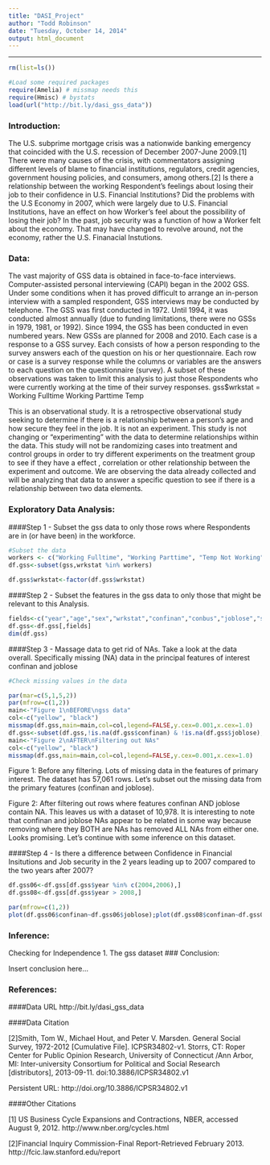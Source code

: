 ```yaml
---
title: "DASI_Project"
author: "Todd Robinson"
date: "Tuesday, October 14, 2014"
output: html_document
---
```

---

<!-- For more info on RMarkdown see http://rmarkdown.rstudio.com/ -->

<!-- Enter the code required to load your data in the space below. The data will be loaded but the line of code won't show up in your write up (echo=FALSE) in order to save space-->
```r
rm(list=ls())

#Load some required packages
require(Amelia) # missmap needs this
require(Hmisc) # bystats
load(url("http://bit.ly/dasi_gss_data"))

```

<!-- In the remainder of the document, add R code chunks as needed -->

### Introduction:

The U.S. subprime mortgage crisis was a nationwide banking emergency that coincided with the U.S. recession of December 2007-June 2009.[1]
There were many causes of the crisis, with commentators assigning different levels of blame to financial institutions, regulators, credit agencies, government housing policies, and consumers, among others.[2] 
Is there a relationship between the working Respondent's feelings about losing their job to their confidence in U.S. Financial Institutions?
Did the problems with the U.S Economy in 2007, which were largely due to U.S. Financial Institutions, have an effect on how Worker's feel about the possibility of losing their job?
In the past, job security was a function of how a Worker felt about the economy. That may have changed to revolve around, not the economy, rather the U.S. Finanacial Instutions.

### Data:

The vast majority of GSS data is obtained in face-to-face interviews. Computer-assisted personal interviewing (CAPI) began in the 2002 GSS. Under some conditions when it has proved difficult to arrange an in-person interview with a sampled respondent, GSS interviews may be conducted by telephone. The GSS was first conducted in 1972. Until 1994, it was conducted almost annually (due to funding limitations, there were no GSSs in 1979, 1981, or 1992). Since 1994, the GSS has been conducted in even numbered years. New GSSs are planned for 2008 and 2010.
Each case is a response to a GSS survey. Each consists of how a person responding to the survey answers each of the question on his or her questionnaire. Each row or case is a survey response while the columns or variables are the answers to each question on the questionnaire (survey). A subset of these observations was taken to limit this analysis to just those Respondents who were currently working at the time of their survey responses. 
gss$wrkstat = 
Working Fulltime
Working Parttime
Temp

This is an observational study. It is a retrospective observational study seeking to determine if there is a relationship between a person's age and how secure they feel in the job. It is not an experiment. This study is not changing or "experimenting" with the data to determine relationships within the data. This study will not be randomizing cases into treatment and control groups in order to try different experiments on the treatment group to see if they have a effect , correlation or other relationship between the experiment and outcome. We are observing the data already collected and will be analyzing that data to answer a specific question to see if there is a relationship between two data elements.

### Exploratory Data Analysis:
####Step 1 - Subset the gss data to only those rows where Respondents are in (or have been) in the workforce.
```r
#Subset the data
workers <- c("Working Fulltime", "Working Parttime", "Temp Not Working", "Unempl, Laid Off")
df.gss<-subset(gss,wrkstat %in% workers)

df.gss$wrkstat<-factor(df.gss$wrkstat)
```
####Step 2 - Subset the features in the gss data to only those that might be relevant to this Analysis.
```r
fields<-c("year","age","sex","wrkstat","confinan","conbus","joblose","satfin","finrela") #jobsec too sparse. Looks like parsol wasn't asked until after 1993
df.gss<-df.gss[,fields]
dim(df.gss)
```

####Step 3 - Massage data to get rid of NAs.
Take a look at the data overall. Specifically missing (NA) data in the principal features of interest confinan and joblose

```r
#Check missing values in the data

par(mar=c(5,1,5,2))
par(mfrow=c(1,2))
main<-"Figure 1\nBEFORE\ngss data"
col<-c("yellow", "black")
missmap(df.gss,main=main,col=col,legend=FALSE,y.cex=0.001,x.cex=1.0)
df.gss<-subset(df.gss,!is.na(df.gss$confinan) & !is.na(df.gss$joblose),select=fields)
main<-"Figure 2\nAFTER\nFiltering out NAs"
col<-c("yellow", "black")
missmap(df.gss,main=main,col=col,legend=FALSE,y.cex=0.001,x.cex=1.0)

```

Figure 1:
Before any filtering. Lots of missing data in the features of primary interest.
The dataset has 57,061 rows. Let's subset out the missing data from the primary features (confinan and joblose).

Figure 2: 
After filtering out rows where features confinan AND joblose contain NA. This leaves us with a dataset of 10,978.
It is interesting to note that confinan and joblose NAs appear to be related in some way because removing where they BOTH are NAs
has removed ALL NAs from either one. Looks promising. Let's continue with some inference on this dataset.

####Step 4 - Is there a difference between Confidence in Financial Insitutions and Job security in the 2 years leading up to 2007 compared to the two years after 2007?

```r
df.gss06<-df.gss[df.gss$year %in% c(2004,2006),]
df.gss08<-df.gss[df.gss$year > 2008,]

par(mfrow=c(1,2))
plot(df.gss06$confinan~df.gss06$joblose);plot(df.gss08$confinan~df.gss08$joblose)


```

### Inference:

Checking for Independence
1. The gss dataset 
### Conclusion:

Insert conclusion here...

### References:
####Data URL
http://bit.ly/dasi_gss_data 

####Data Citation


[2]Smith, Tom W., Michael Hout, and Peter V. Marsden. General Social Survey, 1972-2012 [Cumulative File]. ICPSR34802-v1. Storrs, CT: Roper Center for Public Opinion Research, University of Connecticut /Ann Arbor, MI: Inter-university Consortium for Political and Social Research [distributors], 2013-09-11. doi:10.3886/ICPSR34802.v1

Persistent URL: http://doi.org/10.3886/ICPSR34802.v1

####Other Citations

[1] US Business Cycle Expansions and Contractions, NBER, accessed August 9, 2012. http://www.nber.org/cycles.html

[2]Financial Inquiry Commission-Final Report-Retrieved February 2013.  http://fcic.law.stanford.edu/report
